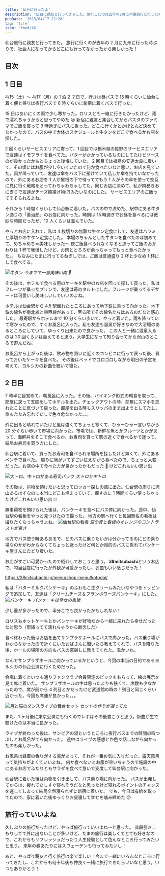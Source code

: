 ```yaml
---
title: '仙台に行ったよ'
description: '仙台に親友と行ってきました。旅行したのは去年の2月に卒業旅行に行った時以来で楽しかったな。'
pubDate: '2023/04/17 22:28'
tag: 'life'
icon: 'food/46'
---
```


仙台旅行に親友と行ってきた。
旅行に行くのが去年の 2 月に九州に行った時ぶりで、社会人になってからどこにも行ってなかったから楽しかった！

## 目次

## 1 日目

4/15（土）〜 4/17（月）の 1 泊 2 ？日で、行きは昼バスで 15 時くらいに仙台に着く便と帰りは夜行バスで 6 時くらいに新宿に着くバスで行った。

15 日はあいにくの雨で少し寒かった。ロリスとも一緒に行きたかったけど、雨で濡れちゃうからと思ってやめた 😢
新宿に親友と集合してからバスタのファミマでご飯を買って 9 時過ぎにバスに乗った。どこに行くかとかほとんど決めてなかったので、バスの中で大体のスケジュールと牛タンをどこで食べるかお店を探した。

2 回くらいサービスエリアに寄って、1 回目では栃木県の佐野のサービスエリアで友達はイモフライを食べてた。バターがかかっているものにしてたけどソースのが良かったかもとちょっと後悔していた。
2 回目では福島の安達太良に着いて、その頃にはお腹が少し空いていたので何か食べたいなと思い、お店を見ていた。雨が降っていて、友達は傘をバス下に預けていて私しか傘を持ていなかったので、外にあるお店を 1 人が屋根の下で待っててもう 1 人がその傘を使って交互に見に行く戦略をとってわちゃわちゃしてた。同じお店に決めて、私が肉巻きおにぎりで友達がチーズ餅揚げ物(?)みたいなのにした。
サービスエリアのご飯ってそそられるよね。

それから 1 時間くらいして仙台駅に着いた。バスの中で決めた、駅中にある牛タン通りの「善治郎」のお店に向かった。時刻は 15 時過ぎでお昼を食べるには微妙な時間だったが、10 人くらいは並んでいた。

やっとお店に入れて、私は 4 枚切りの無難な牛タン定食にして、友達はハラミと厚切りの牛タン定食にした。
本場のちゃんとした牛タンを食べたのは初めてて、めちゃめちゃ美味しかった〜
夜ご飯食べられなくなると思ってご飯のおかわりは 1 杯で我慢したけど、お肉ととろろが余っちゃってもっと食べたかった。。
ちなみにたまに行ってるねぎしでは、ご飯は普通盛り 2 杯と少なめ 1 杯にして食べてる。

![牛タン](https://images.site.yajihum.dev/images/2023/04/20230417/gyutan.jpg)
_今までで一番美味い肉 🍖_

その後は、ホテルで食べる用のケーキを駅中のお店を回って探して買った。私はフルーツが乗ったプリンで、友達は苺のタルトにした。フルーツが乗ってるデザートは可愛いし美味しいしでいいのよね。

ホテルは仙台駅から 4.5 駅離れたところにあって地下鉄に乗って向かった。地下鉄の線名が南北線と東西線があって、至る所でその線名たちはあるのだなと感心した。
最寄駅からホテルまで 10 分くらい歩いて、やっと着いた。雨も降っていて寒かったので、すぐお風呂に入った。私も友達も温泉が好きなので大浴場のあるところにしていて、ゆっくり出来たので良かった。
この人と一緒に温泉入るのは 20 回くらいは超えてると思う。大学生になって知り合ってから沢山のところで遊んだね。

お風呂から上がった後は、飲み物を買いに近くのコンビニに行って戻った後、買っておいたケーキを食べた。
その後はベッドでゴロゴロしながら明日の予定を考えて、ヨルシカの新曲を聴いて寝た。

## 2 日目

7 時半に目覚めて、朝風呂に入った。その後、バイキング形式の朝食を取って、部屋に戻って支度をしてホテルを出た。チェックアウトの時、部屋にスマホを忘れたことに気づいて戻った。部屋を出る時もスリッパのまま出ようとしてたし、傘もたたみ忘れてたしで色々危なかった。。。

外に出ると晴れていたけど風は強くてちょっと寒くて、ひゃーひゃー言いながら 20 分ぐらい歩いて市場に向かった。市場では、新鮮な魚とかフルーツとかがあって、海鮮丼をそこで食べるか、お寿司を買って駅の近くで食べるかで迷って、結局お寿司を買う方にした。

仙台駅に着いて、買ったお寿司を食べられる場所を探したけど無くて、外にあるベンチで食べた。
周りに鳩がいてすごい怯えながら食べたので、ちょっと大変だった。お店の中で食べた方が良かったかもだった 🥲
けどこれもいい思い出

![大トロ、中トロがある寿司パック](https://images.site.yajihum.dev/images/2023/04/20230417/sushi.JPG)
_大トロと中トロ_

その後は、荷物を預けたいと思ってロッカー探しの旅に出た。仙台駅の周りに沢山あるはずなのに本当にどこも埋まっていて、探すのに 1 時間くらい使っちゃったけどこれもいい思い出 🙄

無事荷物を預けられた後は、パンケーキを食べにバス停に向かった。途中、仙台駅の看板をやっと見つけたので撮った。
地方の駅へ行くと毎回駅名の看板は撮りたくなっちゃうよね。
![仙台駅の看板](https://images.site.yajihum.dev/images/2023/04/20230417/sendaistation.JPG)
_空の青と看板のオレンジのコントラストが良き_

地方でバス使う時あるあるで、どのバスに乗りたいかは分かってるのにどの乗り場なのかがわからなくてちょっと迷ったけど何とか目的のバスに乗れてパンケーキ屋さんにたどり着いた。

お店がすごい可愛かったので紹介しておこうと思う。
**38mitsubachi**というお店で、勾当台店に行ったが外観が可愛かったし、お皿もいい感じだった！

https://38mitsubachi.jp/menu/shop-menu/kotodai/

私は「バターミルクパンケーキ」のふわもこ生クリームみたいなやつをトッピングで追加して、友達は「クリームチーズ＆フランボワーズパンケーキ」にした。
![パンケーキ](https://images.site.yajihum.dev/images/2023/04/20230417/pancake.jpg)
_パンケーキは幸せの象徴_

少し量が多かったので、半分こでも良かったかもしれない！

ロリスもホットケーキとかパンケーキが好物だから一緒に来れたら幸せだったなと思う（雨降ってて濡れちゃうから断念した）

食べ終わった後はお店を出てサンプラザホールにバスで向かった。バス乗り場がわからなかったので近くにいたおばさんに聞いたら教えてくれて、バスを降りた後、ホールの場所の方向もバスの窓越しに教えてくれた。温かいね。

なんでサンプラザホールに向かっているかというと、今回の本当の目的であるヨルシカの仙台公演に行くためだった。

会場に着くといつも通りファンクラブ会員限定のピックをもらって、絵の展示を見て席に着いた。
サンプラザホールの中は思ったよりも狭くて、席数も少なかったので、席が前から 4 列目とかだったけど武道館の時の 1 列目と同じくらい近かった。今回も席運が良かった。。。

![月と猫のダンスライブの舞台セット](https://images.site.yajihum.dev/images/2023/04/20230417/tsukitonekolive.JPG)
_セットの作りが凝ってた_

また、1 ヶ月後に東京公演にも行くのでレポはその後書こうと思う。新曲が生で聴けたのは本当に良かった。

ライブが終わった後は、サンピアの湯というところに夜行バスまでの時間の暇つぶしとお風呂がてら向かった。
途中はライブの感想とか色々話しながら向かったのも楽しかった。

お風呂は蜂蜜の香りがする湯があって、それが一番お気に入りだった。露天風呂って気持ちがよくていいよね。
何か食べないとお腹が空いちゃうので施設の中にあるお店でふたりともサラダを食べて急いで支度して仙台駅に向かった。

仙台駅に着いた後は荷物を引き出して、バス乗り場に向かった。
バスが出発してからは、疲れてたしすぐ寝れそうだなと思ったけど寝れるポイントのチャンスを逃してしまって結局全然寝られずに新宿に着いた。
でも、今日は有給を取ってたので、家に着いた後ゆっくりお昼寝して幸せを噛み締めた 😙

## 旅行っていいよね

久しぶりの旅行だったけど、やっぱ旅行っていいよね〜と思った。
普段引きこもりしてて外に出ないことが多いけど、たまの旅行は楽しくてとても好きなので、これからもリフレッシュだったり人生経験として色んなところ行ってみたいと思う。
来年の春あたりにはスウェーデンも行ってみたいし！

あと、やっぱり親友と行く旅行は楽で楽しい！今まで一緒にいろんなところに行ってきたし、これからも何十年後も仲良く一緒に旅行できたらいいなと思う。いつもありがとう！
